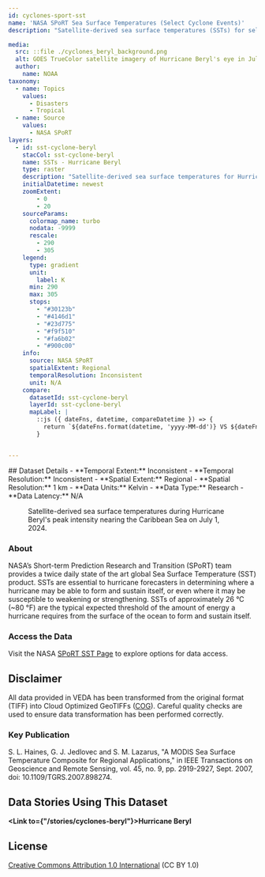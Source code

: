 ```yaml
---
id: cyclones-sport-sst
name: 'NASA SPoRT Sea Surface Temperatures (Select Cyclone Events)'
description: "Satellite-derived sea surface temperatures (SSTs) for select cyclone events."

media:
  src: ::file ./cyclones_beryl_background.png
  alt: GOES TrueColor satellite imagery of Hurricane Beryl's eye in July of 2024.
  author: 
    name: NOAA 
taxonomy:
  - name: Topics
    values:
      - Disasters
      - Tropical
  - name: Source
    values:
      - NASA SPoRT
layers:
  - id: sst-cyclone-beryl
    stacCol: sst-cyclone-beryl
    name: SSTs - Hurricane Beryl
    type: raster
    description: "Satellite-derived sea surface temperatures for Hurricane Beryl."
    initialDatetime: newest
    zoomExtent:
        - 0
        - 20
    sourceParams:
      colormap_name: turbo    
      nodata: -9999
      rescale:
        - 290
        - 305
    legend:
      type: gradient
      unit:
        label: K
      min: 290
      max: 305
      stops:
        - "#30123b"
        - "#4146d1"
        - "#23d775"
        - "#f9f510"
        - "#fa6b02"
        - "#900c00"
    info:
      source: NASA SPoRT
      spatialExtent: Regional
      temporalResolution: Inconsistent
      unit: N/A
    compare:
      datasetId: sst-cyclone-beryl
      layerId: sst-cyclone-beryl
      mapLabel: |
        ::js ({ dateFns, datetime, compareDatetime }) => {
          return `${dateFns.format(datetime, 'yyyy-MM-dd')} VS ${dateFns.format(compareDatetime, 'yyyy-MM-dd')}`;
        }


---
```

<Block>
  <Prose>
  ## Dataset Details
  - **Temporal Extent:** Inconsistent
  - **Temporal Resolution:** Inconsistent
  - **Spatial Extent:** Regional
  - **Spatial Resolution:** 1 km
  - **Data Units:** Kelvin
  - **Data Type:** Research
  - **Data Latency:** N/A
  </Prose>
<Figure>
  <Map
    center={[-62, 13.5]}
    zoom={5.25}
    datasetId='sst-cyclone-beryl'
    layerId='sst-cyclone-beryl'
    dateTime='2024-07-01'
  />
  <Caption
    attrAuthor='NASA'
    attrUrl='https://nasa.gov/'
  >
  Satellite-derived sea surface temperatures during Hurricane Beryl's peak intensity nearing the Caribbean Sea on July 1, 2024.
  </Caption>
</Figure>
</Block>

<Block>
  <Prose>

  ### About

  NASA’s Short-term Prediction Research and Transition (SPoRT) team provides a twice daily state of the art global Sea Surface Temperature (SST) product. SSTs are essential to hurricane forecasters in determining where a hurricane may be able to form and sustain itself, or even where it may be susceptible to weakening or strengthening. SSTs of approximately 26 °C (~80 °F) are the typical expected threshold of the amount of energy a hurricane requires from the surface of the ocean to form and sustain itself.
  </Prose>
</Block>

<Block>
  <Prose>
  
  ### Access the Data

  Visit the NASA [SPoRT SST Page](https://weather.ndc.nasa.gov/sport/sst/) to explore options for data access.

  </Prose>
</Block>

<Block>
  <Prose>
  
  ## Disclaimer

  All data provided in VEDA has been transformed from the original format (TIFF) into Cloud Optimized GeoTIFFs ([COG](https://www.cogeo.org)). Careful quality checks are used to ensure data transformation has been performed correctly.  
  
  </Prose>
</Block>

<Block>
  <Prose>

  ### Key Publication
  
  S. L. Haines, G. J. Jedlovec and S. M. Lazarus, "A MODIS Sea Surface Temperature Composite for Regional Applications," in IEEE Transactions on Geoscience and Remote Sensing, vol. 45, no. 9, pp. 2919-2927, Sept. 2007, doi: 10.1109/TGRS.2007.898274.
  </Prose>
</Block>

<Block>
  <Prose>
  
  ## Data Stories Using This Dataset
  
  **<Link to={"/stories/cyclones-beryl"}>Hurricane Beryl</Link>**

  </Prose>
</Block>

<Block>
  <Prose>
  
  ## License
  
  [Creative Commons Attribution 1.0 International](https://creativecommons.org/publicdomain/zero/1.0/legalcode) (CC BY 1.0)

  </Prose>
</Block>